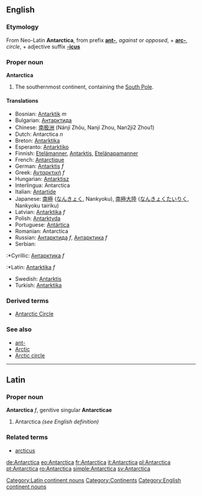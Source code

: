 ==English==
===Etymology===
From Neo-Latin '''Antarctica''', from prefix '''[[ant-]]''', ''against'' or ''opposed'', + '''[[arc-]]''', ''circle'', + adjective suffix '''[[-icus]]'''<!--Disputed: I thought it was from ant- + arctic, "arctic" coming from "arktos", meaning "bear" (as in "polar bear") Paul G, 2005-07-01 -->

===Proper noun===
'''Antarctica'''

# The southernmost continent, containing the [[South Pole]].<!--Encyclopedic: adds nothing to the definition  It is south of Africa and Oceania, and is the only [[continent]] with no countries in it. -->

====Translations====
*Bosnian: [[Antarktik]] ''m''
*Bulgarian: [[Антарктида]]
*Chinese: [[南极洲]] (Nánjí Zhōu, Nanji Zhou, Nan2ji2 Zhou1)
*Dutch: Antarctica ''n''
*Breton: [[Antarktika]]
*Esperanto: [[Antarktiko]]
*Finnish: [[Etelämanner]], [[Antarktis]], [[Etelänapamanner]]
*French: [[Antarctique]]
*German: [[Antarktis]] ''f''
*Greek: [[Ανταρκτική]] ''f''
*Hungarian: [[Antarktisz]]
*Interlingua: Antarctica
*Italian: [[Antartide]]
*Japanese: [[南極]] ([[なんきょく]], Nankyoku), [[南極大陸]] ([[なんきょくたいりく]], Nankyoku tairiku)
*Latvian: [[Antarktika]] ''f''
*Polish: [[Antarktyda]]
*Portuguese: [[Antártica]]
*Romanian: Antarctica
*Russian: [[Антарктида]] ''f'', [[Антарктика]] ''f''
*Serbian:
:*Cyrillic: [[Антарктика]] ''f''
:*Latin: [[Antarktika]] ''f''
*Swedish: [[Antarktis]]
*Turkish: [[Antarktika]]

===Derived terms===
*[[Antarctic Circle]]

===See also===
*[[ant-]]
*[[Arctic]]
*[[Arctic circle]]

----
==Latin==
===Proper noun===
[[Category:Latin continent nouns]] 
'''Antarctica''' ''f'', genitive singular '''Antarcticae'''

# Antarctica ''(see English definition)''

===Related terms===
*[[arcticus]]

[[Category:Continents]] 
[[Category:English continent nouns]]

[[de:Antarctica]]
[[eo:Antarctica]]
[[fr:Antarctica]]
[[it:Antarctica]]
[[pl:Antarctica]]
[[pt:Antarctica]]
[[ro:Antarctica]]
[[simple:Antarctica]]
[[sv:Antarctica]]